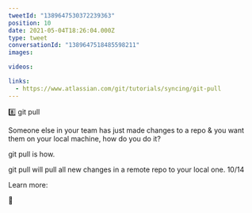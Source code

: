 ```yaml
---
tweetId: "1389647530372239363"
position: 10
date: 2021-05-04T18:26:04.000Z
type: tweet
conversationId: "1389647518485598211"
images:

videos:

links:
  - https://www.atlassian.com/git/tutorials/syncing/git-pull
---
```


8️⃣ git pull

Someone else in your team has just made changes to a repo & you want them on your local machine, how do you do it?

git pull is how.

git pull will pull all new changes in a remote repo to your local one. 10/14

Learn more:

🔗
